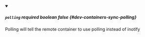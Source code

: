 
<details className="config-field" data-expandable="false" open>
<summary>

##### `polling` <span class="config-field-required" data-required="false">required</span> <span class="config-field-type">boolean</span> <span class="config-field-default">false</span> <span class="config-field-enum"></span> {#dev-containers-sync-polling}

Polling will tell the remote container to use polling instead of inotify

</summary>



</details>
